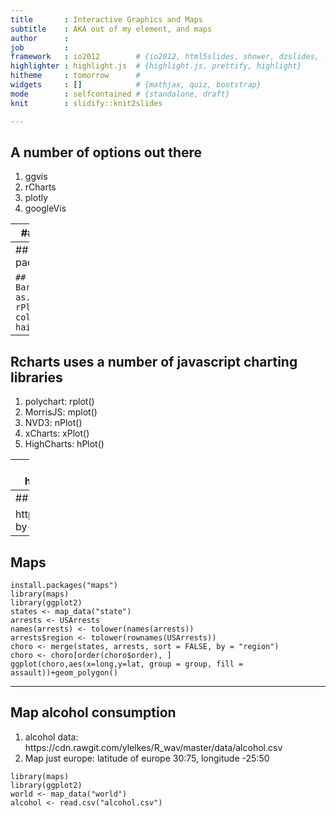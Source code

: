 ```yaml
---
title       : Interactive Graphics and Maps
subtitle    : AKA out of my element, and maps
author      : 
job         : 
framework   : io2012        # {io2012, html5slides, shower, dzslides, ...}
highlighter : highlight.js  # {highlight.js, prettify, highlight}
hitheme     : tomorrow      # 
widgets     : []            # {mathjax, quiz, bootstrap}
mode        : selfcontained # {standalone, draft}
knit        : slidify::knit2slides

---
```


## A number of options out there
1. ggvis
3. rCharts
4. plotly
5. googleVis

---
## Lets work with rCharts 

```
require(devtools)
install_github('rCharts', 'ramnathv')
library(rCharts)
```

---
## Rcharts uses a lattice package like formula
```
## Example 1 Facetted Scatterplot
names(iris) = gsub("\\.", "", names(iris))
rPlot(SepalLength ~ SepalWidth | Species, data = iris, color = 'Species', type = 'point')
```

```
## Example 2 Facetted Barplot
hair_eye = as.data.frame(HairEyeColor)
rPlot(Freq ~ Hair | Eye, color = 'Eye', data = hair_eye, type = 'bar')
```

---
## Rcharts uses a number of javascript charting libraries
1. polychart: rplot()
2. MorrisJS: mplot()
3. NVD3: nPlot()
4. xCharts: xPlot()
5. HighCharts: hPlot()

---
## Try it
go to: http://www.rpubs.com/dnchari/rcharts

1. Using your data, make 1 type of interactive chart from each library class, e.g., 1 type of polychart, 1 type of morris chart, etc...
2. Save your favorite chart using:
  chartname$save('chartname.html', standalone = TRUE)
3. email me the file, and present it to the class

---
## Won't go into shiny

http://shiny.rstudio.com/gallery/telephones-by-region.html


---
## Maps

```
install.packages("maps")
library(maps)
library(ggplot2)
states <- map_data("state")
arrests <- USArrests
names(arrests) <- tolower(names(arrests))
arrests$region <- tolower(rownames(USArrests))
choro <- merge(states, arrests, sort = FALSE, by = "region")
choro <- choro[order(choro$order), ]
ggplot(choro,aes(x=long,y=lat, group = group, fill = assault))+geom_polygon()
```

---
## Map alcohol consumption 

1. alcohol data: https://cdn.rawgit.com/ylelkes/R_wav/master/data/alcohol.csv
2. Map just europe: latitude of europe 30:75, longitude -25:50

```
library(maps)
library(ggplot2)
world <- map_data("world")
alcohol <- read.csv("alcohol.csv")
```


